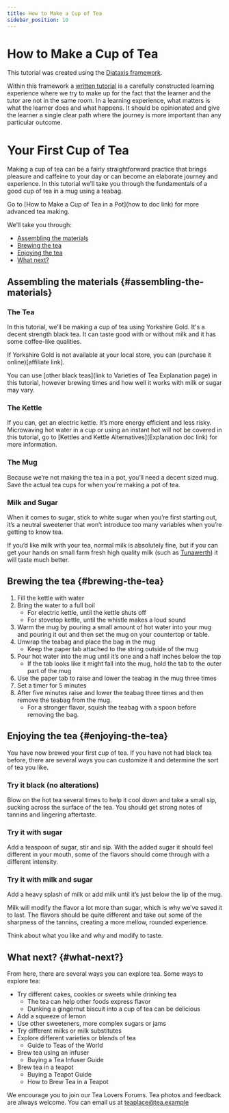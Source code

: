 ```yaml
---
title: How to Make a Cup of Tea
sidebar_position: 10
---
```

# How to Make a Cup of Tea

This tutorial was created using the [Diataxis framework](https://diataxis.fr/). 

Within this framework a [written tutorial](https://diataxis.fr/tutorials/) is a carefully constructed learning experience where we try to make up for the fact that the learner and the tutor are not in the same room. In a learning experience, what matters is what the learner does and what happens. It should be opinionated and give the learner a single clear path where the journey is more important than any particular outcome. 

# Your First Cup of Tea

Making a cup of tea can be a fairly straightforward practice that brings pleasure and caffeine to your day or can become an elaborate journey and experience. In this tutorial we’ll take you through the fundamentals of a good cup of tea in a mug using a teabag. 

Go to \[How to Make a Cup of Tea in a Pot\](how to doc link) for more advanced tea making.

We’ll take you through:

* [Assembling the materials](#assembling-the-materials)  
* [Brewing the tea](#brewing-the-tea)  
* [Enjoying the tea](#enjoying-the-tea)  
* [What next?](#what-next?)

## Assembling the materials {#assembling-the-materials}

### The Tea

In this tutorial, we’ll be making a cup of tea using Yorkshire Gold. It's a decent strength black tea. It can taste good with or without milk and it has some coffee-like qualities.

If Yorkshire Gold is not available at your local store, you can (purchase it online)\[affiliate link\].

You can use \[other black teas\](link to Varieties of Tea Explanation page) in this tutorial, however brewing times and how well it works with milk or sugar may vary.

### The Kettle

If you can, get an electric kettle. It’s more energy efficient and less risky. Microwaving hot water in a cup or using an instant hot will not be covered in this tutorial, go to \[Kettles and Kettle Alternatives\](Explanation doc link) for more information.

### The Mug

Because we’re not making the tea in a pot, you’ll need a decent sized mug. Save the actual tea cups for when you’re making a pot of tea.

### Milk and Sugar

When it comes to sugar, stick to white sugar when you’re first starting out, it’s a neutral sweetener that won’t introduce too many variables when you’re getting to know tea.

If you’d like milk with your tea, normal milk is absolutely fine, but if you can get your hands on small farm fresh high quality milk (such as [Tunawerth](https://pacificcoastharvest.com/farmer.php?login=TUNaWERTHDairy)) it will taste much better. 

## Brewing the tea {#brewing-the-tea}

1. Fill the kettle with water  
2. Bring the water to a full boil  
   * For electric kettle, until the kettle shuts off  
   * For stovetop kettle, until the whistle makes a loud sound  
3. Warm the mug by pouring a small amount of hot water into your mug and pouring it out and then set the mug on your countertop or table.  
4. Unwrap the teabag and place the bag in the mug  
   * Keep the paper tab attached to the string outside of the mug  
5. Pour hot water into the mug until it’s one and a half inches below the top  
   * If the tab looks like it might fall into the mug, hold the tab to the outer part of the mug  
6. Use the paper tab to raise and lower the teabag in the mug three times  
7. Set a timer for 5 minutes  
8. After five minutes raise and lower the teabag three times and then remove the teabag from the mug.  
   * For a stronger flavor, squish the teabag with a spoon before removing the bag.

## Enjoying the tea {#enjoying-the-tea}

You have now brewed your first cup of tea. If you have not had black tea before, there are several ways you can customize it and determine the sort of tea you like.

### Try it black (no alterations)

Blow on the hot tea several times to help it cool down and take a small sip, sucking across the surface of the tea. You should get strong notes of tannins and lingering aftertaste.

### Try it with sugar

Add a teaspoon of sugar, stir and sip. With the added sugar it should feel different in your mouth, some of the flavors should come through with a different intensity.

### Try it with milk and sugar

Add a heavy splash of milk or add milk until it’s just below the lip of the mug.

Milk will modify the flavor a lot more than sugar, which is why we’ve saved it to last. The flavors should be quite different and take out some of the sharpness of the tannins, creating a more mellow, rounded experience.

Think about what you like and why and modify to taste.

## What next? {#what-next?}

From here, there are several ways you can explore tea. Some ways to explore tea:

* Try different cakes, cookies or sweets while drinking tea  
  * The tea can help other foods express flavor  
  * Dunking a gingernut biscuit into a cup of tea can be delicious  
* Add a squeeze of lemon  
* Use other sweeteners, more complex sugars or jams  
* Try different milks or milk substitutes  
* Explore different varieties or blends of tea  
  * Guide to Teas of the World
* Brew tea using an infuser
  * Buying a Tea Infuser Guide
* Brew tea in a teapot  
  * Buying a Teapot Guide  
  * How to Brew Tea in a Teapot

We encourage you to join our Tea Lovers Forums. Tea photos and feedback are always welcome. You can email us at teaplace@tea.example 